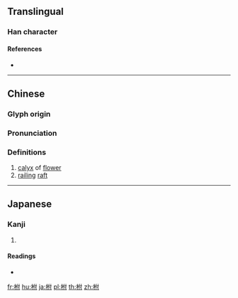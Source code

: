 {{character info/new}}
==Translingual==

===Han character===
{{Han char|rn=75|rad=木|as=05|sn=9|four=44900|canj=DODI|ids=⿰木付}}

====References====
* {{Han ref|kx=0518.210|dkj=14616|dj=0906.190|hdz=21185.010|uh=67CE|ud=26574|bh=CF53|bd=53075}}

----

==Chinese==
{{zh-forms}}

===Glyph origin===
{{Han etym}}

===Pronunciation===
{{zh-pron
|m=fū
|c=fu1
|mc=y
|oc=y
|ma=
|cat=n
}}

===Definitions===
{{zh-hanzi}}

# [[calyx]] of [[flower]]
# [[rail]]ing [[raft]]

----

==Japanese==

===Kanji===
{{ja-kanji|grade=|rs=木05}}

# {{defn|lang=ja|sort=木05}}

====Readings====
* {{ja-readings|on=[[ふ]] (fu)|kun=[[うてな]] (utena)}}

[[fr:柎]]
[[hu:柎]]
[[ja:柎]]
[[pl:柎]]
[[th:柎]]
[[zh:柎]]
